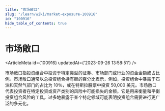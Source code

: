 ```yaml
---
title: "市场敞口"
slug: "/learn/wiki/market-exposure-100916"
id: "100916"
hide_table_of_contents: true
---
```



# 市场敞口

<ArticleMeta id={100916} updatedAt={'2023-09-26 13:58:51'} />
<div className='border-solid border-b border-t-0 my-4 border-[var(--ifm-color-gray-300)]' />

市场敞口指投资组合中投资于特定类型的证券、市场部门或行业的资金金额或占比例。市场敞口通常以总投资组合持有额的百分比表示，例如，投资组合中暴露于石油和天然气部门的占比为 10％，或在特斯拉股票中投资 50,000 美元。市场敞口代表投资者在特定投资或资产类别的风险中可能损失的金额。它是用来衡量和平衡投资组合风险的工具。过多地暴露于某个特定领域可能表明投资组合需要进行更广泛的多元化。
